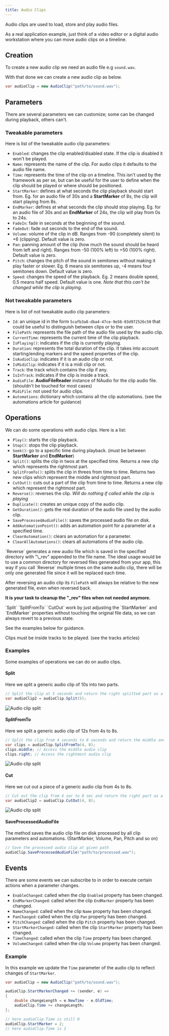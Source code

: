 ```yaml
---
title: Audio Clips
---
```



Audio clips are used to load, store and play audio files.

As a real application example, just think of a video editor or a digital audio workstation where you can move audio clips on a timeline.

## Creation

To create a new audio clip we need an audio file e.g `sound.wav`.

With that done we can create a new audio clip as below.

```cs
var audioClip = new AudioClip("path/to/sound.wav");
```

## Parameters

There are several parameters we can customize; some can be changed during playback, others can't.

### Tweakable parameters

Here is list of the tweakable audio clip parameters:

- `Enabled`: changes the clip enabled/disabled state. If the clip is disabled it won't be played.
- `Name`: represents the name of the clip. For audio clips it defaults to the audio file name.
- `Time`: represents the time of the clip on a timeline. This isn't used by the framework as per se, but can be useful for the user to define when the clip should be played or where should be positioned.
- `StartMarker`: defines at what seconds the clip playback should start from. Eg. for an audio file of 30s and a **StartMarker** of 8s, the clip will start playing from 8s.
- `EndMarker`: defines at what seconds the clip should stop playing. Eg. for an audio file of 30s and an **EndMarker** of 24s, the clip will play from 0s to 24s.
- `FadeIn`: fade in seconds at the beginning of the sound.
- `FadeOut`: fade out seconds to the end of the sound.
- `Volume`: volume of the clip in dB. Ranges from -90 (completely silent) to +6 (clipping). Default value is zero.
- `Pan`: panning amount of the clip (how much the sound should be heard from left and right). Ranges from -50 (100% left) to +50 (100% right). Default value is zero.
- `Pitch`: changes the pitch of the sound in semitones without making it play faster or slower. Eg. 6 means six semitones up, -4 means four semitones down. Default value is zero.
- `Speed`: changes the speed of the playback. Eg. 2 means double speed, 0.5 means half speed. Default value is one. _Note that this can't be changed while the clip is playing_.

### Not tweakable parameters

Here is list of not tweakable audio clip parameters:

- `Id`: an unique id in the form `5cafb3a8-dba4-47ce-9e58-03d972526c50` that could be useful to distinguish between clips or to the user.
- `FilePath`: represents the file path of the audio file used by the audio clip.
- `CurrentTime`: represents the current time of the clip playback.
- `IsPlaying()`: indicates if the clip is currently playing.
- `Duration`: represents the total duration of the clip. It takes into account starting/ending markers and the speed properties of the clip.
- `IsAudioClip`: indicates if it is an audio clip or not.
- `IsMidiClip`: indicates if it is a midi clip or not.
- `Track`: the track which contains the clip if any.
- `IsInTrack`: indicates if the clip is inside a track.
- `AudioFile`: **AudioFileReader** instance of NAudio for the clip audio file. (shouldn't be touched for most cases)
- `MidiFile`: not used for audio clips.
- `Automations`: dictionary which contains all the clip automations. (see the automations article for guidance)

## Operations

We can do some operations with audio clips. Here is a list:

- `Play()`: starts the clip playback.
- `Stop()`: stops the clip playback.
- `Seek()`: go to a specific time during playback. (must be between **StartMarker** and **EndMarker**)
- `Split()`: splits the clip in twos at the specified time. Returns a new clip which represents the rightmost part.
- `SplitFromTo()`: splits the clip in threes from time to time. Returns two new clips which represent the middle and rightmost part.
- `CutOut()`: cuts out a part of the clip from time to time. Returns a new clip which represent the rightmost part.
- `Reverse()`: reverses the clip. _Will do nothing if called while the clip is playing_
- `Duplicate()`: creates an unique copy of the audio clip.
- `GetDuration()`: gets the real duration of the audio file used by the audio clip.
- `SaveProcessedAudioFile()`: saves the processed audio file on disk.
- `AddAutomationPoint()`: adds an automation point for a parameter at a specified time.
- `ClearAutomation()`: clears an automation for a parameter.
- `ClearAllAutomations()`: clears all automations of the audio clip.

<Aside type="caution">
  `Reverse` generates a new audio file which is saved in the specified directory
  with "\_rev" appended to the file name. The ideal usage would be to use a common
  directory for reversed files generated from your app, this way if you call
  `Reverse` multiple times on the same audio clip, there will be only one
  generated file since it will be replaced each time.

After reversing an audio clip its `FilePath` will always be relative to the new generated file, even when reversed back.

**It is your task to cleanup the "\_rev" files when not needed anymore.**

</Aside>

<Aside type="note">
  `Split` `SplitFromTo` `CutOut` work by just adjusting the `StartMarker` and `EndMarker` properties without touching the original file data, so we can always revert to a previous state.

See the examples below for guidance.

</Aside>

<Aside type="note">
  Clips must be inside tracks to be played. (see the tracks articles)
</Aside>

### Examples

Some examples of operations we can do on audio clips.

#### Split

Here we split a generic audio clip of 10s into two parts.

```cs
// Split the clip at 5 seconds and return the right splitted part as a new audio clip
var audioClip2 = audioClip.Split(5);
```

![Audio clip split](../../../../assets/clips/audio-clip-split.png)

#### SplitFromTo

Here we split a generic audio clip of 12s from 4s to 8s.

```cs
// Split the clip from 4 seconds to 8 seconds and return the middle and rightmost splitted parts as new audio clips
var clips = audioClip.SplitFromTo(4, 8);
clips.middle; // Access the middle audio clip
clips.right; // Access the rightmost audio clip
```

![Audio clip split](../../../../assets/clips/audioclip-splitfromto.png)

#### Cut

Here we cut out a piece of a generic audio clip from 4s to 8s.

```cs
// Cut out the clip from 4 sec to 8 sec and return the right part as a new audio clip
var audioClip2 = audioClip.CutOut(4, 8);
```

![Audio clip split](../../../../assets/clips/audioclip-cutout.png)

#### SaveProcessedAudioFile

The method saves the audio clip file on disk processed by all clip parameters and automations. (StartMarker, Volume, Pan, Pitch and so on)

```cs
// Save the processed audio clip at given path
audioClip.SaveProcessedAudioFile("path/to/processed.wav");
```

## Events

There are some events we can subscribe to in order to execute certain actions when a parameter changes.

- `EnableChanged`: called when the clip `Enabled` property has been changed.
- `EndMarkerChanged`: called when the clip `EndMarker` property has been changed.
- `NameChanged`: called when the clip `Name` property has been changed.
- `PanChanged`: called when the clip `Pan` property has been changed.
- `PitchChanged`: called when the clip `Pitch` property has been changed.
- `StartMarkerChanged`: called when the clip `StartMarker` property has been changed.
- `TimeChanged`: called when the clip `Time` property has been changed.
- `VolumeChanged`: called when the clip `Volume` property has been changed.

### Example

In this example we update the `Time` parameter of the audio clip to reflect changes of `StartMarker`.

```cs
var audioClip = new AudioClip("path/to/sound.wav");

audioClip.StartMarkerChanged += (sender, e) =>
{
    double changeLength = e.NewTime - e.OldTime;
    audioClip.Time += changeLength;
};

// here audioClip.Time is still 0
audioClip.StartMarker = 2;
// here audioClip.Time is 2
```

<CardGrid>
  <LinkCard
    title="Midi devices"
    href="/main-concepts/devices/midi-devices"
    description="Prev"
  />
  <LinkCard title="Midi clips" href="/main-concepts/clips/midi-clips" description="Next" />
</CardGrid>
